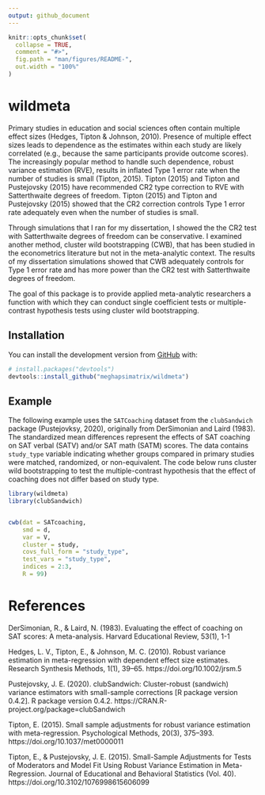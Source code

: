 ```yaml
---
output: github_document
---
```


<!-- README.md is generated from README.Rmd. Please edit that file -->

```r
knitr::opts_chunk$set(
  collapse = TRUE,
  comment = "#>",
  fig.path = "man/figures/README-",
  out.width = "100%"
)
```

# wildmeta

<!-- badges: start -->
<!-- badges: end -->

Primary studies in education and social sciences often contain multiple effect sizes (Hedges, Tipton & Johnson, 2010). Presence of multiple effect sizes leads to dependence as the estimates within each study are likely correlated (e.g., because the same participants provide outcome scores). The increasingly popular method to handle such dependence, robust variance estimation (RVE), results in inflated Type 1 error rate when the number of studies is small (Tipton, 2015). Tipton (2015) and Tipton and Pustejovsky (2015) have recommended CR2 type correction to RVE with Satterthwaite degrees of freedom.  Tipton (2015) and Tipton and Pustejovsky (2015) showed that the CR2 correction controls Type 1 error rate adequately even when the number of studies is small.

Through simulations that I ran for my dissertation, I showed the the CR2 test with Satterthwaite degrees of freedom can be conservative. I examined another method, cluster wild bootstrapping (CWB), that has been studied in the econometrics literature but not in the meta-analytic context. The results of my dissertation simulations showed that CWB adequately controls for Type 1 error rate and has more power than the CR2 test with Satterthwaite degrees of freedom.

The goal of this package is to provide applied meta-analytic researchers a function with which they can conduct single coefficient tests or multiple-contrast hypothesis tests using cluster wild bootstrapping. 

## Installation

You can install the development version from [GitHub](https://github.com/) with:

``` r
# install.packages("devtools")
devtools::install_github("meghapsimatrix/wildmeta")
```
## Example

The following example uses the `SATCoaching` dataset from the `clubSandwich` package (Pustejovksy, 2020), originally from DerSimonian and Laird (1983). The standardized mean differences represent the effects of SAT coaching on SAT verbal (SATV) and/or SAT math (SATM) scores. The data contains `study_type` variable indicating whether groups compared in primary studies were matched, randomized, or non-equivalent. The code below runs cluster wild bootstrapping to test the multiple-contrast hypothesis that the effect of coaching does not differ based on study type. 

```r
library(wildmeta)
library(clubSandwich)


cwb(dat = SATcoaching, 
    smd = d, 
    var = V,
    cluster = study,
    covs_full_form = "study_type",
    test_vars = "study_type",
    indices = 2:3,
    R = 99)
```


# References

DerSimonian, R., & Laird, N. (1983). Evaluating the effect of coaching on SAT scores: A meta-analysis. Harvard Educational Review, 53(1), 1-1

Hedges, L. V., Tipton, E., & Johnson, M. C. (2010). Robust variance estimation in meta-regression with dependent effect size estimates. Research Synthesis Methods, 1(1), 39–65. https://doi.org/10.1002/jrsm.5

Pustejovsky, J. E. (2020). clubSandwich: Cluster-robust (sandwich) variance estimators with small-sample corrections [R package version 0.4.2]. R package version 0.4.2. https://CRAN.R-project.org/package=clubSandwich

Tipton, E. (2015). Small sample adjustments for robust variance estimation with meta-regression. Psychological Methods, 20(3), 375–393. https://doi.org/10.1037/met0000011

Tipton, E., & Pustejovsky, J. E. (2015). Small-Sample Adjustments for Tests of Moderators and Model Fit Using Robust Variance Estimation in Meta-Regression. Journal of Educational and Behavioral Statistics (Vol. 40). https://doi.org/10.3102/1076998615606099

